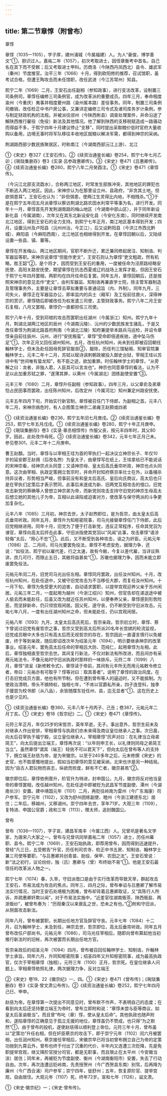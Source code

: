 ```yaml
---
---
---
```

title: 第二节章惇（附曾布）
---



章惇

章惇（1035—1105），字子厚，建州浦城（今属福建）人。为人“豪俊，博学善文”①，胆识过人。嘉祐二年（1057），初次考取进士，因侄章衡考中首名，自己名在其下而不受敕；后又考取进士甲科。历商洛（今陕西丹凤西北）县令、雄武军（秦州）节度推官。治平三年（1066）十月，得到欧阳修的推荐，召试馆职，虽考试合格，但遭王陶攻击而未任馆职，改任武进（今江苏常州）知县。

熙宁二年（1069）二月，王安石出任副相（参知政事），进行变法改革，设制置三司条例司，章惇任编修三司条例官，成为改革派的重要成员。四年三月，奉命相度渝州（今重庆）夷事并相度夔州路（渝州属本路）差役事务。同年，制置三司条例司撤销，改任检正中书户房公事，又兼详定编修三司令式及诸司库务岁计条例，参与制定财政机构的法规。并被派往邠州（今陕西彬县）调查处理案件，并命沿途了解陕西推行雇役（免役）新法及其他情况。他了解到陕西的支移税赋造成一路骚动而得益不多，于熙宁四年十月建议停止“支移”，同时提出采取粮价低时官府大量收购以备用，边境无事时将军队移往丰收地区就粮以解决军需，都得到神宗的采纳。

荆湖路西部少数民族聚居区，时称南江（今湖南西部沅江上游）、北江

①《宋史》卷327《王安石传》。②《续资治通鉴长编》卷254，熙宁七年七月乙卯；《琬琰集删存》卷3《实录·吕参政惠卿传》。③《宋史》卷471《吕惠卿传》。④《续资治通鉴长编》卷260，熙宁八年二月癸酉注。①《宋史》卷471《章惇传》。

（今沅江北部支流酉水），合称两江地区，时常发生部族冲突，其他地区的罪犯也不断逃入两江地区。因此，宋神宗认为在那里设立州、县政府，“非贪其土地，但欲弭患耳”。王安石也认为：“非但弭患，使两江生灵得比内地，不相残杀。”①于是在熙宁五年闰五月派章惇以察访荆湖北路农田水利常平等事为名，进行开发。同年十一月，章惇首先开发荆湖南路的梅山地区（今湖南中部山区），并于同年新设新化县（今属湖南），次年又在其东北新设安化县（今安化东南）。同时继续开发南北江地区，得到王安石的全力支持。到熙宁七年正月，南江地区基本得到开发；四月，设置沅州及卢阳县（沅州州治，今芷江），后又设黔阳县（今洪江市西北黔城）、麻阳县（今麻阳西南），北江地区也相继得到开发。在章惇回朝以后，又陆续设置一些县、镇、寨等。

章惇在开发梅山、两江地区期间，官职不断升迁，累迁兼同修起居注、知制诰、判军器监等职。宋神宗说章惇“但能作吏文”，王安石则认为章惇“吏文粗疏，然有机略，胜王韶”②，是个将才，因而受到王安石的重用，一度被任命为泾原路经略安抚使、高阳关路安抚使，期望章惇在抗击西夏或辽的战场上发挥才能，但因王安石于熙宁七年四月罢相，两职均在四月任命后复罢。同年五月，章惇回朝后，还是按照宋神宗的意见去作“吏文”，由判军器监、知制诰再兼直学士院，除主管军器制造及管理事务外，主要是让章惇去草拟重要与普通诏旨（内、外制）。同年九月，三司失火，章惇正在军器监办公，即率监内的兵士（厢军）及工役前往救火，深得神宗的赏识，章惇随后即被改任为权发遣三司使，主管财政事务。熙宁八年二月王安石复相，八月又罢相，章惇仍一直都担任三司使。

熙宁八年十月，受到邓绾的攻击而罢职出任湖州（今属浙江）知州。熙宁九年十月，荆湖北湖两江地区的辰州（今湖南沅陵）、沅州的少数民族发生骚乱，于是又改任章惇为荆湖北路首府荆南（今湖北江陵）知府兼提举本路兵马巡检，并诏令章惇亲自前往辰州、沅州，进行“安抚叛蛮”，章惇“受命即倍道疾驰，道中坠马伤足”①。次年正月又回任湖州知州。五月，改任杭州知州，尚未到任即被召回朝任翰林学士，但未及赴任因母死辞官服丧②，服除，历任判三馆秘阁、知审官院兼翰林学士。元丰二年十二月，苏轼以赋诗讽刺朝政被投入御史台狱，宰相王珪以苏诗中有“世间唯有蛰龙知”，有不臣之迹，欲加重罪。时任翰林学士的章惇，“从旁解之曰：龙者，非独人君，人臣具可以言龙也”。神宗也同意章惇的看法，认为不足以此加重苏轼之罪，“遂薄其罪，以黄州（今属湖北）团练副使安置”③。

元丰三年（1080）二月，章惇升任副相（参知政事）。四年三月，以父章俞及弟章恺占民田事而罢政，出任陈州知州，后改定州（今属河北）知州兼定州路安抚使。

元丰五年四月下旬，开始实行新官制，章惇被召任门下侍郎，为副相之首。元丰八年二月，宋神宗病危时，有人企图策立神宗二弟雍王赵颢或四弟

①《续资治通鉴长编》卷236，熙宁五年闰七月庚戌。②《续资治通鉴长编》卷253，熙宁七年五月戊戌。①《续资治通鉴长编》卷280，熙宁十年正月庚申。②《琬琰集删存》卷3《实录·章丞相惇传》作服父丧，按元丰四年时，其父80岁。因此，此处改作母死。③《续资治通鉴长编》卷342，元丰七年正月己未。参见卷301，元丰二年十二月庚申。

曹王赵頵。当时，章惇与以宰相王珪为首的宰执们一起决议立神宗长子、年仅10岁的延安郡王赵佣（后改名煦）为皇太子，由章惇写在纸上，王珪拿给已不能说话的宋神宗看，经神宗点头同意；又请神宗母、皇太后高氏垂帘听政，神宗也点头同意。这次由宰相、执政定策拥立哲宗时，并命开封知府蔡京率壮士在外，以备捕杀持异议者，形势相当严峻，但事前没有和皇太后高氏、皇后向氏商议，高太后也只是在宰执们定策后才表示赞同，此事后来遂成为新、旧两党互相攻击的借口。旧党攻击新党的蔡确等人曾想立神宗弟为帝，而新党则攻击支持守旧党的神宗生母高太后想立她的其他儿子为帝，互相以此诬陷或迫害对方，使改革与保守两派的斗争更加复杂化。

元丰八年（1085）三月初，神宗去世，太子赵煦即位，是为哲宗，由太皇太后高氏垂帘听政。同年五月，章惇升为知枢密院事，司马光接替章惇任门下侍郎，此后旧党相继进用。同年十月，旧党为了便于打击新党，违反正常程序，任命其党羽为谏官，章惇向高太后抨击此事，守旧派指使其党羽以“风闻”此事，攻击章惇“语涉轻侮”太后，“用心不忠”①。此后，又不断受到各种攻击，诬之为奸臣。元祐元年（1086）正、二月间，司马光要罢免役法，章惇不考虑安危，据理力争，还说：“如役法，熙宁初以雇代差，行之太速，故有今敝，今复以差代雇，当详议熟讲，庶几可行，而限止五日，其敝将益甚矣”①，苏辙也据理力争，因而未能立即废罢免役法。

元祐元年闰二月，旧党司马光出任左相。章惇同月罢政，出任汝州知州。十月，改任杭州知州，在赴任途中，又被守旧党攻击为不当移任大郡，而复任汝州知州。十一月下旬，章惇为免受更大的迫害，自动请求罢职，以提举宫观迎养父亲于苏州闲居。元祐三年二月，一度起用为越州（今浙江绍兴）知州，但官告却在递送途中被人偷去而未能赴任，后虽又改为就近任苏州知州，以便奉养父亲，章惇感到形势险恶，而坚辞新命，仍只领宫观闲居。因父死，遂守丧，仍不断受到守旧派攻击。元祐七年八月，一度有出任湖州知州之命，但未能赴任，仍以宫观闲居。

元祐八年（1093）九月，太皇太后高氏死后，哲宗亲政。哲宗初立时，章惇、蔡卞曾说过旧党有废哲宗之事，哲宗又受到高太后所派20名年长宫嫔的轮流监视，旧党成员眼中大多也只有高太后而无视哲宗的存在，哲宗因此一直谨言慎行以免被废，终于等到亲政，随后即诏改次年为绍圣元年（1094），明示要继承神宗的改革事业。绍圣元年，罢免高太后任命的宰相吕大防、范纯仁，起用章惇为左相，此后，章惇独相直至哲宗去世。其间复行新法，不仅对新法有所改进，而且间亦有采用元祐法令，不像元祐时守旧派执政时那样的一味排斥。元符二年（1099）八月，章惇“进呈《新修敕令式》，章惇读于帝前，其间有元丰所无而用元祐敕令修立者，帝曰：元祐亦有可取乎？惇等对曰：取其善者”。说明了章惇的政治风度。在打击旧党成员方面，他也有所节制，但在遭到曾布等人的逼迫时，又不能抵制。为使政治清明，带头不搞特权，独相七年，“不肯以官爵私所亲，四子连登科，独季子援尝为校书郎（从八品），余皆随牒东铨任州、县，迄无显者”①，这在历史上也是少见的。

①《续资治通鉴长编》卷360，元丰八年十月丙子、己丑；卷367，元祐元年二月丁亥。①《宋史》卷18《哲宗纪》二。①《宋史》卷471《章惇传》。

元符三年正月，年仅25岁的宋哲宗，英年早逝，无子。事出意外，哲宗生前未及对继承人作出安排，宰相章惇与执政们亦未来得及商议皇位继承人之事。次日晨，向太后召宰执于福宁殿，议立皇位继承人，宰相章惇“厉声对曰：在礼律当立母弟简王”，向太后提出立端王，章惇再次说：“以年则申王长，以礼律则同母之弟简王当立”。虽然章惇“谓其（端王）轻佻不可以君天下”，但向太后在曾布等人的支持下，拥立端王赵佶为帝，是为宋徽宗。以至于240多年之后，元末修撰《宋史》的史官，也不胜感慨地提出，假如当初章惇的意见被采纳，北宋也许是另一种结局。因为“自古人君玩物而丧志，纵欲而败度，鲜有不亡者，徽宗甚焉”②。

徽宗即位后，章惇依例晋升，阶官升为特进，封申国公。九月，徽宗将反对他当皇帝的章惇罢相，改任越州知州，在赴任途中即被贬为武昌军节度副使、潭州（今湖南长沙）安置。建中靖国元年（1101）二月，再贬往岭南为雷州（今广东海康）司户参军。崇宁元年（1102），又改为舒州团练副使、睦州（今浙江建德东北）居住；二年后，移越州，又移湖州。崇宁四年去世，享年71岁。大观三年（1109），复特进、申国公官爵；政和三年（1113），赠太师，追封魏国公。

曾布

曾布（1036—1107），字子宣，建昌军南丰（今属江西）人。兄曾巩是著名文学家，为唐宋八大家之一。曾布与兄曾巩同举嘉祐二年（1057）进士，历任州幕职、县令。熙宁二年（1069），王安石始执政，即荐用曾布，因而得到迅速提升，曾经“凡三日，五受敕告”升官，历任判司农寺、检正中书五房、知制诰、翰林学士兼三司使等要职，“与吕惠卿共创青苗、助役、保甲、农田之法”。王安石曾说：新“法之初行，议论纷纷，独（吕）惠卿与（曾）布终始不易”①。他是王安石最信任的改革派人物之一。

熙宁七年（1074）春，久旱，守旧派借口是由于实行改革而导致天旱，群起攻击王安石，市易法成为攻击的焦点。同年三、四月之际，曾布奉诏与吕惠卿了解市易法实行情况，当时王安石处境极为困难，曾布却背着吕惠卿取证，又“具陈行人所诉，并疏惠卿奸欺以闻”，对于市易法实施中，“近差官往湖南贩茶、陕西贩盐、两浙贩纱”，被曾布奏为：“历观秦汉以来衰乱之世，恐未之有也。”②附和守旧派，从侧面攻击新法。

同年八月，曾布被罢职，长期出任地方官及辞官守丧。元丰七年（1084）十二月，召为翰林学士，未及到任，神宗去世，哲宗即位，高太后垂帘听政。同年五月曾布改任户部尚书。元祐元年（1086），司马光任宰相后，随即向曾布算起他当初推行新法时的旧帐，再次被罢而长期出任地方官。

哲宗亲政后的绍圣元年（1094）四月，曾布被召回任翰林学士、知制诰，升翰林学士承旨。同年六月，升同知枢密院事；绍圣四年又升知枢密院事，成为最高执政官，仅次于宰相章惇（独相）。元符三年（1100）正月，哲宗死。在皇位继承人问题上，宰相章惇依照礼律，两次据理力争，反对立端王

②《宋史》卷19、22《徽宗纪》一、四。①《宋史》卷471《曾布传》；《琬琰集删存》卷3《实录·曾文肃公布传》。②《续资治通鉴长编》卷252，熙宁七年四月己巳、甲申。

赵佶为帝。在章惇第一次提出不同意见时，曾布默不作声，不表明自己的态度；在看到向太后还坚持要立端王为帝时，曾布立即附和说：“章惇未尝与臣等商议，如皇太后圣谕极当”。而且曾“布叱（章）惇，使从皇太后命”。其他执政也随声附和，遂陷章惇的正确意见于孤立无援的地位，章惇虽仍不赞成，也只得“为之默然”①，由于曾布的投机，遂使赵佶得以顺利登上帝位。元符三年十月，曾布虽以“定策功”升任右相，但在奸臣蔡京的攻击下，即于崇宁元年（1102）闰六月被罢相，出任润州知州。蔡京接任宰相后，宋徽宗早已将当初曾布拥立自己为帝的定策功抛到九霄云外，曾布也终于付出了沉重的代价，半年内又连遭三次贬降，先是免职提举宫观，继又降阶官授分司官，都是无职事，而且限止在太平州（今安徽当涂）居住；同年末，再被贬为节度副使、衡州（今湖南衡阳市）安置，失去了行动自由。次年，再次连遭远贬岭南，先责授贺州（今广西贺县东南）别驾，后再降为廉州（今广西合浦）司户参军；崇宁四年，徙舒州；五年，恢复原阶官、提举宫观，自由居住。大观元年（1107）死，终年72岁。宣和七年（1126），谥文肃。

①《宋史·徽宗纪》一；《宋史·曾布传》。